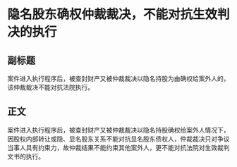 # 隐名股东确权仲裁裁决，不能对抗生效判决的执行
## 副标题
案件进入执行程序后，被查封财产又被仲裁裁决以隐名持股为由确权给案外人的，该仲裁裁决不能对抗法院执行。
## 正文
案件进入执行程序后，被查封财产又被仲裁裁决以隐名持股确权给案外人情况下，因股权内部转让或隐、显名股东关系不能对抗显名股东债权人，仲裁裁决只对争议当事人具有约束力，故仲裁结果不能约束其他案外人，更不能对抗法院对生效裁判文书的执行。